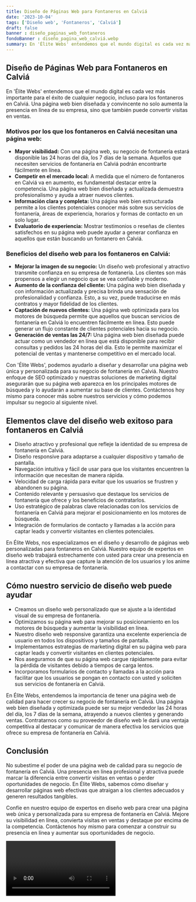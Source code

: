 ```yaml
---
title: Diseño de Páginas Web para Fontaneros en Calviá
date: '2023-10-04'
tags: ['Diseño web', 'Fontaneros', 'Calviá']
draft: false
banner : diseño_paginas_web_fontaneros
fondoBanner : diseño_pagina_web_calviá.webp
summary: En 'Élite Webs' entendemos que el mundo digital es cada vez más importante para el éxito de cualquier negocio, incluso para los fontaneros en Calviá. Una página web bien diseñada y convincente no solo aumenta la presencia en línea de su empresa, sino que también puede convertir visitas en ventas.
---
```


## Diseño de Páginas Web para Fontaneros en Calviá

En 'Élite Webs' entendemos que el mundo digital es cada vez más importante para el éxito de cualquier negocio, incluso para los fontaneros en Calviá. Una página web bien diseñada y convincente no solo aumenta la presencia en línea de su empresa, sino que también puede convertir visitas en ventas.

### Motivos por los que los fontaneros en Calviá necesitan una página web:

- **Mayor visibilidad:** Con una página web, su negocio de fontanería estará disponible las 24 horas del día, los 7 días de la semana. Aquellos que necesiten servicios de fontanería en Calviá podrán encontrarte fácilmente en línea.
- **Competir en el mercado local:** A medida que el número de fontaneros en Calviá va en aumento, es fundamental destacar entre la competencia. Una página web bien diseñada y actualizada demuestra profesionalismo y ayuda a atraer nuevos clientes.
- **Información clara y completa:** Una página web bien estructurada permite a los clientes potenciales conocer más sobre sus servicios de fontanería, áreas de experiencia, horarios y formas de contacto en un solo lugar.
- **Evaluatorio de experiencia:** Mostrar testimonios o reseñas de clientes satisfechos en su página web puede ayudar a generar confianza en aquellos que están buscando un fontanero en Calviá.

### Beneficios del diseño web para los fontaneros en Calviá:

- **Mejorar la imagen de su negocio:** Un diseño web profesional y atractivo transmite confianza en su empresa de fontanería. Los clientes son más propensos a elegir un negocio que se vea confiable y moderno.
- **Aumento de la confianza del cliente:** Una página web bien diseñada y con información actualizada y precisa brinda una sensación de profesionalidad y confianza. Esto, a su vez, puede traducirse en más contratos y mayor fidelidad de los clientes.
- **Captación de nuevos clientes:** Una página web optimizada para los motores de búsqueda permite que aquellos que buscan servicios de fontanería en Calviá lo encuentren fácilmente en línea. Esto puede generar un flujo constante de clientes potenciales hacia su negocio.
- **Generación de ventas las 24/7:** Una página web bien diseñada puede actuar como un vendedor en línea que está disponible para recibir consultas y pedidos las 24 horas del día. Esto le permite maximizar el potencial de ventas y mantenerse competitivo en el mercado local.

Con 'Élite Webs', podemos ayudarlo a diseñar y desarrollar una página web única y personalizada para su negocio de fontanería en Calviá. Nuestro enfoque de SEO optimizado y nuestras soluciones de marketing digital asegurarán que su página web aparezca en los principales motores de búsqueda y lo ayudarán a aumentar su base de clientes. Contáctenos hoy mismo para conocer más sobre nuestros servicios y cómo podemos impulsar su negocio al siguiente nivel.

<GifSeo />

<Cta />

## Elementos clave del diseño web exitoso para fontaneros en Calviá

- Diseño atractivo y profesional que refleje la identidad de su empresa de fontanería en Calviá.
- Diseño responsive para adaptarse a cualquier dispositivo y tamaño de pantalla.
- Navegación intuitiva y fácil de usar para que los visitantes encuentren la información que necesitan de manera rápida.
- Velocidad de carga rápida para evitar que los usuarios se frustren y abandonen su página.
- Contenido relevante y persuasivo que destaque los servicios de fontanería que ofrece y los beneficios de contratarlos.
- Uso estratégico de palabras clave relacionadas con los servicios de fontanería en Calviá para mejorar el posicionamiento en los motores de búsqueda.
- Integración de formularios de contacto y llamadas a la acción para captar leads y convertir visitantes en clientes potenciales.

En Élite Webs, nos especializamos en el diseño y desarrollo de páginas web personalizadas para fontaneros en Calviá. Nuestro equipo de expertos en diseño web trabajará estrechamente con usted para crear una presencia en línea atractiva y efectiva que capture la atención de los usuarios y los anime a contactar con su empresa de fontanería.

## Cómo nuestro servicio de diseño web puede ayudar

- Creamos un diseño web personalizado que se ajuste a la identidad visual de su empresa de fontanería.
- Optimizamos su página web para mejorar su posicionamiento en los motores de búsqueda y aumentar la visibilidad en línea.
- Nuestro diseño web responsive garantiza una excelente experiencia de usuario en todos los dispositivos y tamaños de pantalla.
- Implementamos estrategias de marketing digital en su página web para captar leads y convertir visitantes en clientes potenciales.
- Nos aseguramos de que su página web cargue rápidamente para evitar la pérdida de visitantes debido a tiempos de carga lentos.
- Incorporamos formularios de contacto y llamadas a la acción para facilitar que los usuarios se pongan en contacto con usted y soliciten sus servicios de fontanería en Calviá.

En Élite Webs, entendemos la importancia de tener una página web de calidad para hacer crecer su negocio de fontanería en Calviá. Una página web bien diseñada y optimizada puede ser su mejor vendedor las 24 horas del día, los 7 días de la semana, atrayendo a nuevos clientes y generando ventas. Contratarnos como su proveedor de diseño web le dará una ventaja competitiva al destacar y comunicar de manera efectiva los servicios que ofrece su empresa de fontanería en Calviá.

## Conclusión

No subestime el poder de una página web de calidad para su negocio de fontanería en Calviá. Una presencia en línea profesional y atractiva puede marcar la diferencia entre convertir visitas en ventas o perder oportunidades de negocio. En Élite Webs, sabemos cómo diseñar y desarrollar páginas web efectivas que atraigan a los clientes adecuados y generen resultados tangibles.

Confíe en nuestro equipo de expertos en diseño web para crear una página web única y personalizada para su empresa de fontanería en Calviá. Mejore su visibilidad en línea, convierta visitas en ventas y destaque por encima de la competencia. Contáctenos hoy mismo para comenzar a construir su presencia en línea y aumentar sus oportunidades de negocio.

<Video />

<CtaBot job='Fontaneros' city='Calviá'/>

<Gmaps query='Calviá+españa+maps' />